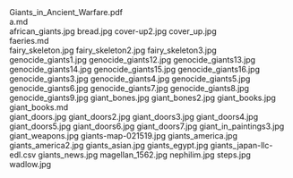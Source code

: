     
<EmbedFile src={PDF_Giants_in_Ancient_Warfare_pdf} className="w-full md:w-[24rem] md:h-[36rem] float-right sm:m-1 sm:ml-4">
	Giants_in_Ancient_Warfare.pdf
</EmbedFile>
<div className="w-full md:max-w-[80rem] float-right italic">
	<MD_a_md />
	a.md
</div>
<PopImage className="sm:float-left m-auto sm:m-1 sm:mr-4" src={JPG_african_giants_jpg} width={384} alt="african_giants.jpg">
	african_giants.jpg
</PopImage>
<PopImage className="sm:float-right m-auto sm:m-1 sm:ml-4" src={JPG_bread_jpg} width={384} alt="bread.jpg">
	bread.jpg
</PopImage>
<PopImage className="sm:float-left m-auto sm:m-1 sm:mr-4" src={JPG_cover_up2_jpg} width={384} alt="cover-up2.jpg">
	cover-up2.jpg
</PopImage>
<PopImage className="sm:float-right m-auto sm:m-1 sm:ml-4" src={JPG_cover_up_jpg} width={384} alt="cover_up.jpg">
	cover_up.jpg
</PopImage>
<div className="w-full md:max-w-[80rem] float-right italic">
	<MD_faeries_md />
	faeries.md
</div>
<PopImage className="sm:float-left m-auto sm:m-1 sm:mr-4" src={JPG_fairy_skeleton_jpg} width={384} alt="fairy_skeleton.jpg">
	fairy_skeleton.jpg
</PopImage>
<PopImage className="sm:float-right m-auto sm:m-1 sm:ml-4" src={JPG_fairy_skeleton2_jpg} width={384} alt="fairy_skeleton2.jpg">
	fairy_skeleton2.jpg
</PopImage>
<PopImage className="sm:float-left m-auto sm:m-1 sm:mr-4" src={JPG_fairy_skeleton3_jpg} width={384} alt="fairy_skeleton3.jpg">
	fairy_skeleton3.jpg
</PopImage>
<PopImage className="sm:float-right m-auto sm:m-1 sm:ml-4" src={JPG_genocide_giants1_jpg} width={384} alt="genocide_giants1.jpg">
	genocide_giants1.jpg
</PopImage>
<PopImage className="sm:float-left m-auto sm:m-1 sm:mr-4" src={JPG_genocide_giants12_jpg} width={384} alt="genocide_giants12.jpg">
	genocide_giants12.jpg
</PopImage>
<PopImage className="sm:float-right m-auto sm:m-1 sm:ml-4" src={JPG_genocide_giants13_jpg} width={384} alt="genocide_giants13.jpg">
	genocide_giants13.jpg
</PopImage>
<PopImage className="sm:float-left m-auto sm:m-1 sm:mr-4" src={JPG_genocide_giants14_jpg} width={384} alt="genocide_giants14.jpg">
	genocide_giants14.jpg
</PopImage>
<PopImage className="sm:float-right m-auto sm:m-1 sm:ml-4" src={JPG_genocide_giants15_jpg} width={384} alt="genocide_giants15.jpg">
	genocide_giants15.jpg
</PopImage>
<PopImage className="sm:float-left m-auto sm:m-1 sm:mr-4" src={JPG_genocide_giants16_jpg} width={384} alt="genocide_giants16.jpg">
	genocide_giants16.jpg
</PopImage>
<PopImage className="sm:float-right m-auto sm:m-1 sm:ml-4" src={JPG_genocide_giants3_jpg} width={384} alt="genocide_giants3.jpg">
	genocide_giants3.jpg
</PopImage>
<PopImage className="sm:float-left m-auto sm:m-1 sm:mr-4" src={JPG_genocide_giants4_jpg} width={384} alt="genocide_giants4.jpg">
	genocide_giants4.jpg
</PopImage>
<PopImage className="sm:float-right m-auto sm:m-1 sm:ml-4" src={JPG_genocide_giants5_jpg} width={384} alt="genocide_giants5.jpg">
	genocide_giants5.jpg
</PopImage>
<PopImage className="sm:float-left m-auto sm:m-1 sm:mr-4" src={JPG_genocide_giants6_jpg} width={384} alt="genocide_giants6.jpg">
	genocide_giants6.jpg
</PopImage>
<PopImage className="sm:float-right m-auto sm:m-1 sm:ml-4" src={JPG_genocide_giants7_jpg} width={384} alt="genocide_giants7.jpg">
	genocide_giants7.jpg
</PopImage>
<PopImage className="sm:float-left m-auto sm:m-1 sm:mr-4" src={JPG_genocide_giants8_jpg} width={384} alt="genocide_giants8.jpg">
	genocide_giants8.jpg
</PopImage>
<PopImage className="sm:float-right m-auto sm:m-1 sm:ml-4" src={JPG_genocide_giants9_jpg} width={384} alt="genocide_giants9.jpg">
	genocide_giants9.jpg
</PopImage>
<PopImage className="sm:float-left m-auto sm:m-1 sm:mr-4" src={JPG_giant_bones_jpg} width={384} alt="giant_bones.jpg">
	giant_bones.jpg
</PopImage>
<PopImage className="sm:float-right m-auto sm:m-1 sm:ml-4" src={JPG_giant_bones2_jpg} width={384} alt="giant_bones2.jpg">
	giant_bones2.jpg
</PopImage>
<PopImage className="sm:float-left m-auto sm:m-1 sm:mr-4" src={JPG_giant_books_jpg} width={384} alt="giant_books.jpg">
	giant_books.jpg
</PopImage>
<div className="w-full md:max-w-[80rem] float-right italic">
	<MD_giant_books_md />
	giant_books.md
</div>
<PopImage className="sm:float-right m-auto sm:m-1 sm:ml-4" src={JPG_giant_doors_jpg} width={384} alt="giant_doors.jpg">
	giant_doors.jpg
</PopImage>
<PopImage className="sm:float-left m-auto sm:m-1 sm:mr-4" src={JPG_giant_doors2_jpg} width={384} alt="giant_doors2.jpg">
	giant_doors2.jpg
</PopImage>
<PopImage className="sm:float-right m-auto sm:m-1 sm:ml-4" src={JPG_giant_doors3_jpg} width={384} alt="giant_doors3.jpg">
	giant_doors3.jpg
</PopImage>
<PopImage className="sm:float-left m-auto sm:m-1 sm:mr-4" src={JPG_giant_doors4_jpg} width={384} alt="giant_doors4.jpg">
	giant_doors4.jpg
</PopImage>
<PopImage className="sm:float-right m-auto sm:m-1 sm:ml-4" src={JPG_giant_doors5_jpg} width={384} alt="giant_doors5.jpg">
	giant_doors5.jpg
</PopImage>
<PopImage className="sm:float-left m-auto sm:m-1 sm:mr-4" src={JPG_giant_doors6_jpg} width={384} alt="giant_doors6.jpg">
	giant_doors6.jpg
</PopImage>
<PopImage className="sm:float-right m-auto sm:m-1 sm:ml-4" src={JPG_giant_doors7_jpg} width={384} alt="giant_doors7.jpg">
	giant_doors7.jpg
</PopImage>
<PopImage className="sm:float-left m-auto sm:m-1 sm:mr-4" src={JPG_giant_in_paintings3_jpg} width={384} alt="giant_in_paintings3.jpg">
	giant_in_paintings3.jpg
</PopImage>
<PopImage className="sm:float-right m-auto sm:m-1 sm:ml-4" src={JPG_giant_weapons_jpg} width={384} alt="giant_weapons.jpg">
	giant_weapons.jpg
</PopImage>
<PopImage className="sm:float-left m-auto sm:m-1 sm:mr-4" src={JPG_giants_map_021519_jpg} width={384} alt="giants-map-021519.jpg">
	giants-map-021519.jpg
</PopImage>
<PopImage className="sm:float-right m-auto sm:m-1 sm:ml-4" src={JPG_giants_america_jpg} width={384} alt="giants_america.jpg">
	giants_america.jpg
</PopImage>
<PopImage className="sm:float-left m-auto sm:m-1 sm:mr-4" src={JPG_giants_america2_jpg} width={384} alt="giants_america2.jpg">
	giants_america2.jpg
</PopImage>
<PopImage className="sm:float-right m-auto sm:m-1 sm:ml-4" src={JPG_giants_asian_jpg} width={384} alt="giants_asian.jpg">
	giants_asian.jpg
</PopImage>
<PopImage className="sm:float-left m-auto sm:m-1 sm:mr-4" src={JPG_giants_egypt_jpg} width={384} alt="giants_egypt.jpg">
	giants_egypt.jpg
</PopImage>
<EmbedFile src={CSV_giants_japan_llc_edl_csv} className="w-full md:w-[24rem] md:h-[36rem] float-right sm:m-1 sm:ml-4">
	giants_japan-llc-edl.csv
</EmbedFile>
<PopImage className="sm:float-left m-auto sm:m-1 sm:mr-4" src={JPG_giants_news_jpg} width={384} alt="giants_news.jpg">
	giants_news.jpg
</PopImage>
<PopImage className="sm:float-right m-auto sm:m-1 sm:ml-4" src={JPG_magellan_1562_jpg} width={384} alt="magellan_1562.jpg">
	magellan_1562.jpg
</PopImage>
<PopImage className="sm:float-left m-auto sm:m-1 sm:mr-4" src={JPG_nephilim_jpg} width={384} alt="nephilim.jpg">
	nephilim.jpg
</PopImage>
<PopImage className="sm:float-right m-auto sm:m-1 sm:ml-4" src={JPG_steps_jpg} width={384} alt="steps.jpg">
	steps.jpg
</PopImage>
<PopImage className="sm:float-left m-auto sm:m-1 sm:mr-4" src={JPG_wadlow_jpg} width={384} alt="wadlow.jpg">
	wadlow.jpg
</PopImage>
